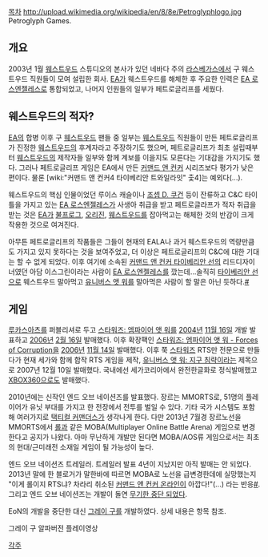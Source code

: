 [[목차]]
http://upload.wikimedia.org/wikipedia/en/8/8e/Petroglyphlogo.jpg
Petroglyph Games.
== 개요 ==
2003년 1월 [[웨스트우드]] 스튜디오의 본사가 있던 네바다 주의 [[라스베가스]]에서 구 웨스트우드 직원들이 모여 설립한 회사. [[EA]]가 웨스트우드를 해체한 후 주요한 인력은 [[EA 로스엔젤레스]]로 통합되었고, 나머지 인원들의 일부가 페트로글리프를 세웠다.

== 웨스트우드의 적자? ==
[[EA]]의 합병 이후 구 [[웨스트우드]] 팬들 중 일부는 [[웨스트우드]] 직원들이 만든 페트로글리프가 진정한 [[웨스트우드]]의 후계자라고 주장하기도 했으며, 페트로글리프가 최초 설립때부터 [[웨스트우드]]의 제작자들 일부와 함께 계보를 이을지도 모른다는 기대감을 가지기도 했다. 그러나 페트로글리프 게임은 EA에서 만든 [[커맨드 앤 컨커]] 시리즈보다 평가가 낮은 편이다. 물론 [wiki:"커맨드 앤 컨커4 타이베리안 트와일라잇" 춫4]는 예외다(...).

웨스트우드의 핵심 인물이었던 루이스 캐슬이나 [[조셉 D. 쿠건]] 등이 잔류하고 C&C 타이틀을 가지고 있는 [[EA 로스엔젤레스]]가 사생아 취급을 받고 페트로글라프가 적자 취급을 받는 것은 [[EA]]가 [[불프로그]], [[오리진]], [[웨스트우드]]를 잡아먹고는 해체한 것의 반감이 크게 작용한 것으로 여겨진다.

아무튼 페트로글리프의 작품들은 그들이 현재의 EALA나 과거 웨스트우드의 역량만큼도 가지고 있지 못하다는 것을 보여주었고, 더 이상은 페트로글리프의 C&C에 대한 기대는 할 수 없게 되었다. 이후 여기에 소속된 [[커맨드 앤 컨커 타이베리안 선]]의 리드디자이너였던 아담 이스그린이라는 사람이 [[EA 로스엔젤레스]]를 깠는데...솔직히 [[커맨드 앤 컨커 타이베리안 선|타이베리안 선]]으로 웨스트우드 말아먹고 [[유니버스 앳 워: 지구 침략|유니버스 앳 워]]를 말아먹은 사람이 할 말은 아닌 듯하다.[http://red2.net/bbs/bbs/board.php?bo_table=news&wr_id=14415 #] 

== 게임 ==
[[루카스아츠]]를 퍼블리셔로 두고 [[스타워즈: 엠파이어 앳 워]]를 [[2004년]] [[11월 16일]] 개발 발표하고 [[2006년]] [[2월 16일]] 발매했다. 이후 확장팩인 [[스타워즈: 엠파이어 앳 워 - Forces of Corruption]]을 [[2006년]] [[11월 14일]] 발매했다. 이후 쭉 [[스타워즈]] RTS만 전문으로 만들다가 현재 세가와 함께 합작 RTS 게임을 제작, [[유니버스 앳 워: 지구 침략]]이라는 제목으로 2007년 12월 10일 발매했다. 국내에선 세가코리아에서 완전한글화로 정식발매했고 [[XBOX360]]으로도 발매했다.

2010년에는 신작인 엔드 오브 네이션즈를 발표했다. 장르는 MMORTS로, 51명의 플레이어가 유닛 부대를 가지고 한 전장에서 전투를 벌일 수 있다. 기타 국가 시스템도 포함해 여러가지로 [[택티컬 커맨더스]]가 생각나게 한다. 다만 2013년 7월경 장르노선을 MMORTS에서 [[롤]]과 같은 MOBA(Multiplayer Online Battle Arena) 게임으로 변경한다고 공지가 나왔다. 아마 무난하게 개발만 된다면 MOBA/AOS류 게임으로서는 최초의 현대/근미래전 소재일 게임이 될 가능성이 높다. 

{{{#!html
<iframe width="560" height="315" src="http://www.youtube.com/embed/2JRkogAL3Uo" frameborder="0" allowfullscreen></iframe>
}}}
엔드 오브 네이션즈 트레일러. 트레일러 발표 4년이 지났지만 아직 발매는 안 되었다. 2013년 말에 한 블로거가 말한바에 따르면 MOBA로 노선을 급변경한데에 실망했는지 "이게 롤이지 RTS냐? 차라리 취소된 [[커맨드 앤 컨커 온라인]]이 아깝다!"(...) 라는 반응[http://epitaph.egloos.com/972730 #].
그리고 엔드 오브 네이션즈는 개발이 돌연 [http://www.ign.com/articles/2014/03/04/what-happened-to-end-of-nations 무기한 중단 되었다].

EoN의 개발을 중단한 대신 [[그레이 구(게임)|그레이 구]]를 개발하였다. 상세 내용은 항목 참조.
{{{#!html
<iframe width="560" height="315" src="//www.youtube.com/embed/Re_OnJdmzJA?list=UUfVODTNr7Xo0xPqaGjmApfA" frameborder="0" allowfullscreen></iframe>
}}}

그레이 구 알파버전 플레이영상

[[각주]]
